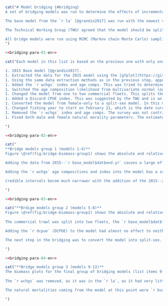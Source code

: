 ```r
cat("# Model bridging {#bridging}
A set of bridging models was run to determine the effects of incremental model modifications while moving from the single-sex, single-fleet `r la` model to the split-sex, two-fleet model used in this assessment.

The base model from the `r la` [@grandin2017] was run with the newest version of the iSCAM [@iscam] code and the original data files. The parameter estimates, reference points, estimated trajectories, index fits, and age composition fits were determined to be identical. The 2015 model was a female-only catch-at-age model with 4 indices of abundance, which included the three Synoptic surveys and the Hecate Strait Multispecies assemblage survey.

The Technical Working Group (TWG) agreed that the model should be split-sex, based on the sexual dimorphism obseved in the age and length data for this species, and there being 8 more years of data since the `r la`, which allowed for an larger number of age proportion specimens for each sex.

All bridge models were run using MCMC (Markov chain Monte Carlo) sampling with a chain length of `r f(mcmc_chain_length)`, a sample frequency of `r f(mcmc_sample_freq)`, giving `r f(mcmc_num_samples)` samples, which were then burned in by `r f(mcmc_burn_in)` giving a total of `r f(mcmc_actual_samples)` samples actually used.
")
```
```r
<<bridging-para-01-en>>
```

```r
cat("Each model in this list is based on the previous one with only one change made so incremental changes can be tracked.

1. 2015 Base model [@grandin2017].
1. Extracted the data for the 2015 model using the [gfplot](https://github.com/pbs-assess/gfplot) package, which has been used in several assessments and in the [gfsynopsis](https://github.com/pbs-assess/gfsynopsis) report.
1. Using the same data extraction methods as in the previous step, appended data up to and including 2021. The proportion female was changed in this step from 70% to `r total_prop_female`%.
1. Added the `r wchgs` index and age comps. This was tried to determine how the additional survey years since 2015 contributed to the model fit.
1. Switched the age composition likelihood from multivariate normal logistic to the saturating parameterization of the dirichlet-multinomial [@thorson2016]. This was done to avoid manually re-weighting the age proportions for each different model run, and instead have the weighting paramaterized in the model.
1. Changed the model from one to two commercial fleets. This splits the commercial trawl catch into catch from Freezer Trawlers and Shoreside fleets. This was done on the recommendation of the Technical Working Group (TWG) since the large freezer trawlers may fish differently and have different selectivity than the shoreside vessels.
1. Added a Discard CPUE index. This was suggested by the TWG and is an index for vessels that were not fishing for `r sp` and therefore were discarding all that they caught incidentally. The selectivity could not be estimated for this index since there are no age composition data for it, so its selectivity was fixed to values representative of other estimated selectivities from other gears. See Appendix \@ref(app:dcpue) for details on how this index was generated.
1. Converted the model from female-only to a split-sex model. In this model, the two natural mortality parameters for male and female were fixed. In the previous models, the female natural mortality was estimated. This was done due to poor diagnostics when the parameters were estimated, and to follow what was done in recent Gulf of Alaska assessments [@goa2019].
1. Changed fishing year to start on February 21, which is the date currently used by Fisheries Management for the fishing year.
1. Removed the `r wchgs` index and age comps. The survey was not contributing meaningfully to the assessment and the estimated selectivities were not viable due to too few samples. Its removal was suggested by the TWG.
1. Fixed both male and female natural morality parameters. The estimated values were quite low for this species based on assessments in neighbouring juristictions [@goa2017; @goa2019; @goa2020; @goa2021].

")
```

```r
<<bridging-para-02-en>>
```

```r
cat("
**Bridge models group 1 (models 1-4)**
Figure \@ref(fig:bridge-biomass-group1) shows the absolute and relative spawning biomass for the first four bridging models in the list above (list items 1-4). Changing the data extraction method for all data up to 2014 does not have much effect, with only a small difference in 2015 absolute biomass and a very small difference in 2015 relative biomass. Small changes in data are mainly due to changes in survey indices, which are caused by survey blocks being removed from the entire survey series. These blocks were found to be unfishable or inappropriate for the index in the surveys since 2014 and were removed from the entire series, changing the historical indices slightly from those included in the `r la`.

Adding the data from 2015--`r base_model$dat$end.yr` causes a large effect in the model (Figure \@ref(fig:bridge-biomass-group1)). The biomass begins dropping more quickly as far back as 2002, with a relatively steep drop from 2010--2020. This decline in the biomass is caused mainly by the declining indices of abundance in that time period. From 2021--2022 the model shows the beginnings of an upward trend.

Adding the `r wchgs` age compositions and index into the model has a scaling effect in the earlier part of the trajectory, but both absolute and relative biomasses are near identical for 2022 (Figure \@ref(fig:bridge-biomass-group1)).

Credible intervals becom much narrower with the addition of the 2015--2021 data.

")
```

```r
<<bridging-para-03-en>>
```

```r
cat("**Brdige models group 2 (models 5-8)**
Figure \@ref(fig:bridge-biomass-group2) shows the absolute and relative spawning biomass for the second group of four bridging models (list items 5-8). Changing the age data weighting to a parameterized form, the saturated Dirichlet Multinomial (DM) [@thorson2016], causes a drop in absolute biomass and $B_0$. The $B_0$ median for the first model in Figure \@ref(fig:bridge-biomass-group2), when compared to the $B_0$ median for the last model in Figure \@ref(fig:bridge-biomass-group1) shows there is a decline from `r bvals[[1]][[4]]$bo[1]` thousand t to `r bvals[[2]][[1]]$bo[1]` thousand t. However, the biomass estimate is also scaled down, so the `r bvals[[1]][[4]]$depl[3]` relative biomass only drops a small amount (`r bvals[[1]][[4]]$depl[1]` to `r bvals[[2]][[1]]$depl[1]`).
    
The commercial trawl was split into two fleets, the `r base_model$dat$fleet_gear_names[1]` and `r base_model$dat$fleet_gear_names[2]` fleets. This changed the model internals significantly but had negligible effect on the biomass and relative biomass trajectories (Figure \@ref(fig:bridge-biomass-group2)).

Adding the `r dcpue` (DCPUE) to the model had almost no effect to neither the output biomass nor the $B_0$ estimates. It did reduce the credible interval on the top end in the absolute sense (Figure \@ref(fig:bridge-biomass-group2), left panel). This reduction in credible interval would likely be due to the good fit to the index (Figure \@ref(fig:bridge-index-group2)). The details of the DCPUE are given in Appendix \@ref(app:dcpue).

The next step in the bridging was to convert the model into split-sex. All previous bridge models were female-only and this step involved significant modifications to the iSCAM model code. This change caused a drop in final-year biomass and relative biomass, and some overall scaling up of the historical relative biomass trajectory (Figure \@ref(fig:bridge-biomass-group2)). The switch to a split-sex model did have an impact on the index fit to the `r qcs`; the first few years' fit was closer to the inital index point which was significantly lower than the rest in the series (Figure \@ref(fig:bridge-index-group2)). This is likely a selectivity issue caused by a higher proporionate amount of females per age group in the first few survey years (2003 and 2005) followed by no age data for that survey from 2006--2010 (Figure \@ref(fig:fig-ages)).

")
```

```r
<<bridging-para-04-en>>
```

```r
cat("**Bridge models group 3 (models 9-13)**
The biomass plots for the final group of bridging models (list items 9-13) can be found in Figure \@ref(fig:bridge-biomass-group3). For the first of these models, the fishing year was changed from what it was in the `r la`, January 1--December 31 to February 21--February 20. This change was made to reflect the start date for the fishery each year in Canada (February 21). The effect of this is the median $B_0$ dropping a small amount from `r bvals[[1]][[4]]$sbo[1]` to `r bvals[[2]][[1]]$sbo[1]` thousand t, and the `r bvals[[1]][[4]]$depl[3]` relative biomass being reduced from `r bvals[[1]][[4]]$depl[1]` to `r bvals[[2]][[1]]$depl[1]`. The credible interval of the absolute biomass is reduced by this change in fishery timing from `r bvals[[1]][[4]]$sbt[2]` to `r bvals[[2]][[1]]$sbt[2]`. However, the credible interval on the relative biomass is still very similar to the previous model in group 2, `r bvals[[1]][[4]]$depl[2]` for the previous model vs. `r bvals[[2]][[1]]$depl[2]` for the one with the fishery timing change (Figure \@ref(fig:bridge-biomass-group3)).
    
The `r wchgs` was removed, as it was in the `r la`, as it had very little effect on the biomass and some troubling selectivity estimates (Figure \@ref(fig:bridge-biomass-group3)).

The natural mortalities coming from the model at this point were `r bvals[[3]][[2]]$m_male[1]`, for males and `r bvals[[3]][[2]]$m_female[1]` for females with credible intervals of `r bvals[[3]][[2]]$m_male[2]` and `r bvals[[3]][[2]]$m_female[2]` respectively. While the value for males made sense when compared to assessments done in neighbouring juristictions, the female value was much lower than what was expected, with the credible interval not encompassing (Figure \@ref(fig:bridge-biomass-group3)). The `r la` estimated a value of 0.314 for female natural mortality and the Gulf of Alaska (GOA) assessment use a fixed value of 0.35 [@goa2019]. We decided to fix the natural mortalities at the same values as the GOA assessment, which are 0.2 for males and 0.35 for females.

")
```